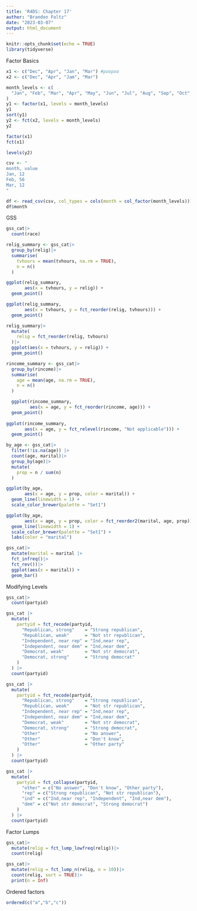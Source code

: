 ```yaml
---
title: 'R4DS: Chapter 17'
author: "Brandon Foltz"
date: "2023-03-07"
output: html_document
---
```


```r
knitr::opts_chunk$set(echo = TRUE)
library(tidyverse)
```
Factor Basics

```r
x1 <- c("Dec", "Apr", "Jan", "Mar") #poopoo
x2 <- c("Dec", "Apr", "Jam", "Mar")

month_levels <- c(
  "Jan", "Feb", "Mar", "Apr", "May", "Jun", "Jul", "Aug", "Sep", "Oct", "Nov", "Dec"
)
y1 <- factor(x1, levels = month_levels)
y1
sort(y1)
y2 <- fct(x2, levels = month_levels)
y2

factor(x1)
fct(x1)

levels(y2)

csv <- "
month, value
Jan, 12
Feb, 56
Mar, 12
"

df <- read_csv(csv, col_types = cols(month = col_factor(month_levels)))
df$month
```

GSS

```r
gss_cat|>
  count(race)
```
```r
relig_summary <- gss_cat|>
  group_by(relig)|>
  summarise(
    tvhours = mean(tvhours, na.rm = TRUE),
    n = n()
  )

ggplot(relig_summary,
       aes(x = tvhours, y = relig)) +
  geom_point()

ggplot(relig_summary,
       aes(x = tvhours, y = fct_reorder(relig, tvhours))) +
  geom_point()

relig_summary|>
  mutate(
    relig = fct_reorder(relig, tvhours)
  )|>
  ggplot(aes(x = tvhours, y = relig)) +
  geom_point()

rincome_summary <- gss_cat|>
  group_by(rincome)|>
  summarise(
    age = mean(age, na.rm = TRUE),
    n = n()
  )

  ggplot(rincome_summary,
         aes(x = age, y = fct_reorder(rincome, age))) +
  geom_point()
  
ggplot(rincome_summary,
       aes(x = age, y = fct_relevel(rincome, "Not applicable"))) +
  geom_point()
```

```r
by_age <- gss_cat|>
  filter(!is.na(age)) |>
  count(age, marital)|>
  group_by(age)|>
  mutate(
    prop = n / sum(n)
  )

ggplot(by_age,
       aes(x = age, y = prop, color = marital)) +
  geom_line(linewidth = 1) +
  scale_color_brewer(palette = "Set1")

ggplot(by_age,
       aes(x = age, y = prop, color = fct_reorder2(marital, age, prop))) +
  geom_line(linewidth = 1) +
  scale_color_brewer(palette = "Set1") +
  labs(color = "marital")
```
```r
gss_cat|>
  mutate(marital = marital |>
  fct_infreq()|>
  fct_rev())|>
  ggplot(aes(x = marital)) +
  geom_bar()
```

Modifying Levels

```r
gss_cat|>
  count(partyid)

gss_cat |>
  mutate(
    partyid = fct_recode(partyid,
      "Republican, strong"    = "Strong republican",
      "Republican, weak"      = "Not str republican",
      "Independent, near rep" = "Ind,near rep",
      "Independent, near dem" = "Ind,near dem",
      "Democrat, weak"        = "Not str democrat",
      "Democrat, strong"      = "Strong democrat"
    )
  ) |>
  count(partyid)
```

```r
gss_cat |>
  mutate(
    partyid = fct_recode(partyid,
      "Republican, strong"    = "Strong republican",
      "Republican, weak"      = "Not str republican",
      "Independent, near rep" = "Ind,near rep",
      "Independent, near dem" = "Ind,near dem",
      "Democrat, weak"        = "Not str democrat",
      "Democrat, strong"      = "Strong democrat",
      "Other"                 = "No answer",
      "Other"                 = "Don't know",
      "Other"                 = "Other party"
    )
  ) |>
  count(partyid)
```

```r
gss_cat |>
  mutate(
    partyid = fct_collapse(partyid,
      "other" = c("No answer", "Don't know", "Other party"),
      "rep" = c("Strong republican", "Not str republican"),
      "ind" = c("Ind,near rep", "Independent", "Ind,near dem"),
      "dem" = c("Not str democrat", "Strong democrat")
    )
  ) |>
  count(partyid)
```
 Factor Lumps
 
```r
gss_cat|>
  mutate(relig = fct_lump_lowfreq(relig))|>
  count(relig)

gss_cat|>
  mutate(relig = fct_lump_n(relig, n = 10))|>
  count(relig, sort = TRUE)|>
  print(n = Inf)
```
Ordered factors

```r
ordered(c("a","b","c"))
```

